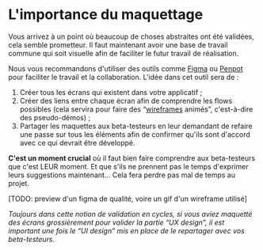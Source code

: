 # L'importance du maquettage

Vous arrivez à un point où beaucoup de choses abstraites ont été validées, cela semble prometteur. Il faut maintenant avoir une base de travail commune qui soit visuelle afin de faciliter le futur travail de réalisation.

Nous vous recommandons d'utiliser des outils comme [Figma](https://www.figma.com/) ou [Penpot](https://penpot.app/) pour faciliter le travail et la collaboration. L'idée dans cet outil sera de :

1.  Créer tous les écrans qui existent dans votre applicatif ;
2.  Créer des liens entre chaque écran afin de comprendre les flows possibles (cela servira pour faire des “[wireframes](<https://fr.wikipedia.org/wiki/Wireframe_(design)>) animés”, c'est-à-dire des pseudo-démos) ;
3.  Partager les maquettes aux beta-testeurs en leur demandant de refaire une passe sur tous les éléments afin de confirmer qu'ils sont d'accord avec ce qui devrait être développé.

**C'est un moment crucial** où il faut bien faire comprendre aux beta-testeurs que c'est LEUR moment. Et que s'ils ne prennent pas le temps d'exprimer leurs suggestions maintenant… Cela fera perdre pas mal de temps au projet.

\[TODO: preview d'un figma de qualité, voire un gif d'un wireframe utilisé\]

_Toujours dans cette notion de validation en cycles, si vous aviez maquetté des écrans grossièrement pour valider la partie “UX design”, il est important une fois le “UI design” mis en place de le repartager avec vos beta-testeurs._
